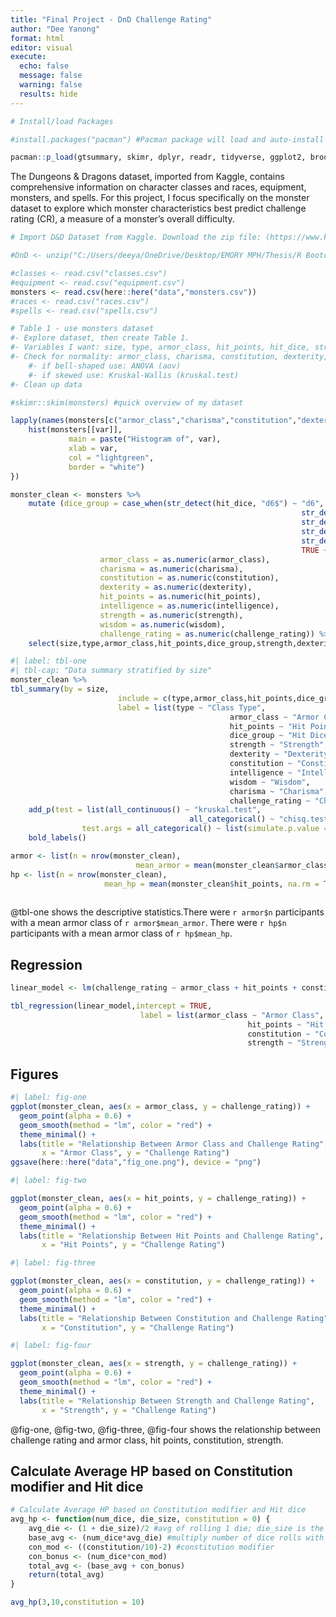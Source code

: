 ```yaml
---
title: "Final Project - DnD Challenge Rating"
author: "Dee Yanong"
format: html
editor: visual
execute: 
  echo: false
  message: false
  warning: false
  results: hide 
---
```


```r
# Install/load Packages

#install.packages("pacman") #Pacman package will load and auto-install (if missing) packages in one line

pacman::p_load(gtsummary, skimr, dplyr, readr, tidyverse, ggplot2, broom, data.table, stringr)
```


The Dungeons & Dragons dataset, imported from Kaggle, contains comprehensive information on character classes and races, equipment, monsters, and spells. For this project, I focus specifically on the monster dataset to explore which monster characteristics best predict challenge rating (CR), a measure of a monster's overall difficulty.

```r


# Import D&D Dataset from Kaggle. Download the zip file: (https://www.kaggle.com/datasets/shadowtime2000/dungeons-dragons?resource=download)

#DnD <- unzip("C:/Users/deeya/OneDrive/Desktop/EMORY MPH/Thesis/R Bootcamp/R Bootcamp Final Project/DnD_Dataset.zip")

#classes <- read.csv("classes.csv")
#equipment <- read.csv("equipment.csv")
monsters <- read.csv(here::here("data","monsters.csv"))
#races <- read.csv("races.csv")
#spells <- read.csv("spells.csv")

```


```r
# Table 1 - use monsters dataset
#- Explore dataset, then create Table 1. 
#- Variables I want: size, type, armor_class, hit_points, hit_dice, strength, dexterity, constitution, intelligence, wisdom, charisma
#- Check for normality: armor_class, charisma, constitution, dexterity, hit_points, intelligence, strength, wisdom
	#- if bell-shaped use: ANOVA (aov)
	#- if skewed use: Kruskal-Wallis (kruskal.test)
#- Clean up data

#skimr::skim(monsters) #quick overview of my dataset

lapply(names(monsters[c("armor_class","charisma","constitution","dexterity","hit_points","intelligence","strength","wisdom","challenge_rating")]), function(var){
	hist(monsters[[var]],
			 main = paste("Histogram of", var),
			 xlab = var,
			 col = "lightgreen",
			 border = "white")
})

monster_clean <- monsters %>%
	mutate (dice_group = case_when(str_detect(hit_dice, "d6$") ~ "d6",
																 str_detect(hit_dice, "d8$") ~ "d8",
																 str_detect(hit_dice, "d10$") ~ "d10",
																 str_detect(hit_dice, "d12$") ~ "d12",
																 str_detect(hit_dice, "d20$") ~ "d20",
																 TRUE ~ "other"),
					armor_class = as.numeric(armor_class),
					charisma = as.numeric(charisma),
					constitution = as.numeric(constitution),
					dexterity = as.numeric(dexterity),
					hit_points = as.numeric(hit_points),
					intelligence = as.numeric(intelligence),
					strength = as.numeric(strength),
					wisdom = as.numeric(wisdom),
					challenge_rating = as.numeric(challenge_rating)) %>%
	select(size,type,armor_class,hit_points,dice_group,strength,dexterity,constitution,intelligence,wisdom,charisma,challenge_rating)
```

```r
#| label: tbl-one
#| tbl-cap: "Data summary stratified by size"
monster_clean %>%
tbl_summary(by = size,
						include = c(type,armor_class,hit_points,dice_group,strength,dexterity,constitution,intelligence,wisdom,charisma,challenge_rating),
						label = list(type ~ "Class Type",
												 armor_class ~ "Armor Class",
												 hit_points ~ "Hit Points",
												 dice_group ~ "Hit Dice",
												 strength ~ "Strength",
												 dexterity ~ "Dexterity",
												 constitution ~ "Constitution",
												 intelligence ~ "Intelligence",
												 wisdom ~ "Wisdom",
												 charisma ~ "Charisma",
												 challenge_rating ~ "Challenge Rating")) %>%
	add_p(test = list(all_continuous() ~ "kruskal.test",
										all_categorical() ~ "chisq.test"),
				test.args = all_categorical() ~ list(simulate.p.value = TRUE)) %>%
	bold_labels()

armor <- list(n = nrow(monster_clean),
							mean_armor = mean(monster_clean$armor_class, na.rm = TRUE))
hp <- list(n = nrow(monster_clean),
					 mean_hp = mean(monster_clean$hit_points, na.rm = TRUE))
	
```
@tbl-one shows the descriptive statistics.There were `r armor$n` participants with a mean armor class of `r armor$mean_armor`. There were `r hp$n` participants with a mean armor class of `r hp$mean_hp`.

## Regression
```r
linear_model <- lm(challenge_rating ~ armor_class + hit_points + constitution + strength, data = monster_clean)

tbl_regression(linear_model,intercept = TRUE,
							 label = list(armor_class ~ "Armor Class",
							 						 hit_points ~ "Hit Points",
							 						 constitution ~ "Constitution",
							 						 strength ~ "Strength"))
```
## Figures

```r
#| label: fig-one
ggplot(monster_clean, aes(x = armor_class, y = challenge_rating)) +
  geom_point(alpha = 0.6) +
  geom_smooth(method = "lm", color = "red") +
  theme_minimal() +
  labs(title = "Relationship Between Armor Class and Challenge Rating", 
       x = "Armor Class", y = "Challenge Rating")
ggsave(here::here("data","fig_one.png"), device = "png")
```

```r
#| label: fig-two

ggplot(monster_clean, aes(x = hit_points, y = challenge_rating)) +
  geom_point(alpha = 0.6) +
  geom_smooth(method = "lm", color = "red") +
  theme_minimal() +
  labs(title = "Relationship Between Hit Points and Challenge Rating", 
       x = "Hit Points", y = "Challenge Rating")
```

```r
#| label: fig-three

ggplot(monster_clean, aes(x = constitution, y = challenge_rating)) +
  geom_point(alpha = 0.6) +
  geom_smooth(method = "lm", color = "red") +
  theme_minimal() +
  labs(title = "Relationship Between Constitution and Challenge Rating", 
       x = "Constitution", y = "Challenge Rating")
```

```r
#| label: fig-four

ggplot(monster_clean, aes(x = strength, y = challenge_rating)) +
  geom_point(alpha = 0.6) +
  geom_smooth(method = "lm", color = "red") +
  theme_minimal() +
  labs(title = "Relationship Between Strength and Challenge Rating", 
       x = "Strength", y = "Challenge Rating")
```

@fig-one, @fig-two, @fig-three, @fig-four shows the relationship between challenge rating and armor class, hit points, constitution, strength.

## Calculate Average HP based on Constitution modifier and Hit dice

```r
# Calculate Average HP based on Constitution modifier and Hit dice
avg_hp <- function(num_dice, die_size, constitution = 0) {
	avg_die <- (1 + die_size)/2 #avg of rolling 1 die; die_size is the number of sides
	base_avg <- (num_dice*avg_die) #multiply number of dice rolls with avg_die
	con_mod <- ((constitution/10)-2) #constitution modifier
	con_bonus <- (num_dice*con_mod)
	total_avg <- (base_avg + con_bonus)
	return(total_avg)
}

avg_hp(3,10,constitution = 10)
```
